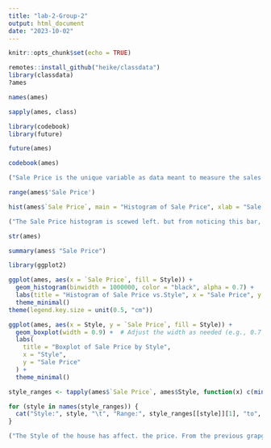 ```yaml
---
title: "lab-2-Group-2"
output: html_document
date: "2023-10-02"
---
```


```r
knitr::opts_chunk$set(echo = TRUE)
```

```r
remotes::install_github("heike/classdata")
library(classdata)
?ames
```

```r
names(ames)
```

```r
sapply(ames, class)
```

```r
library(codebook)
library(future)
```

```r
future(ames)
```

```r
codebook(ames)
```

```r
("Sale Price is the unique variable as data meant to measure the sales based on other variables. It makes the data valuable, with out Sale Price the rest of the data will be just a stastical representation")
```

```r
range(ames$'Sale Price')
```

```r
hist(ames$`Sale Price`, main = "Histogram of Sale Price", xlab = "Sale Price", col = "lightblue", border = "black")
```

```r
("The Sale Price histogram is scewed left. but from noticing this bar, I do not know how would I interpret it and what 0.0e+00 meant. to the price sale")

```

```r
str(ames)
```

```r
summary(ames$ "Sale Price")
```

```r
library(ggplot2)

```

```r
ggplot(ames, aes(x = `Sale Price`, fill = Style)) +
  geom_histogram(binwidth = 1000000, color = "black", alpha = 0.7) +
  labs(title = "Histogram of Sale Price vs.Style", x = "Sale Price", y = "Style") +
  theme_minimal()
theme(legend.key.size = unit(0.5, "cm"))
```

```r
ggplot(ames, aes(x = Style, y = `Sale Price`, fill = Style)) +
  geom_boxplot(width = 0.9) +  # Adjust the width as needed (e.g., 0.7 for larger boxes)
  labs(
    title = "Boxplot of Sale Price by Style",
    x = "Style",
    y = "Sale Price"
  ) +
  theme_minimal()
```


```r
style_ranges <- tapply(ames$`Sale Price`, ames$Style, function(x) c(min(x), max(x)))

for (style in names(style_ranges)) {
  cat("Style:", style, "\t", "Range:", style_ranges[[style]][1], "to", style_ranges[[style]][2], "\n")
}
```

```r
("The Style of the house has affect. the price. From the previous grapgs, it seems that some styles are popular than others where people buy them and has high rate of the sales price.")
```


